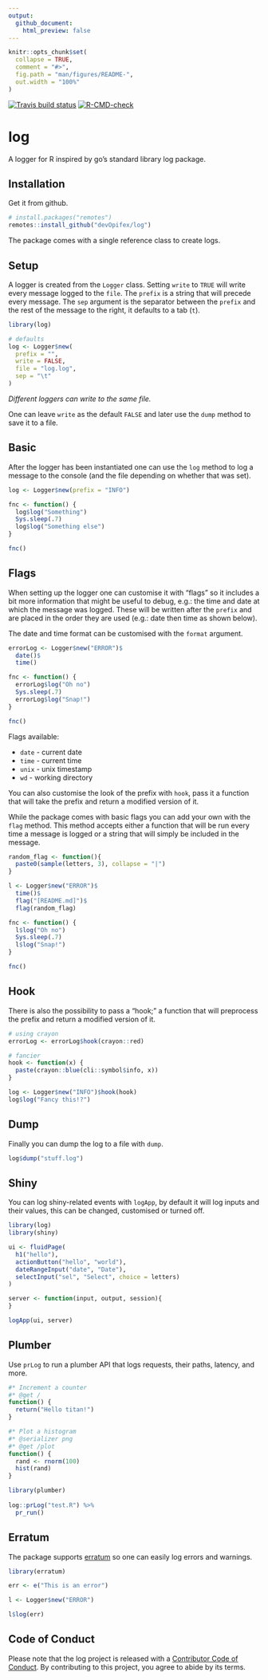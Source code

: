 ```yaml
---
output: 
  github_document:
    html_preview: false
---
```


<!-- README.md is generated from README.Rmd. Please edit that file -->

```r
knitr::opts_chunk$set(
  collapse = TRUE,
  comment = "#>",
  fig.path = "man/figures/README-",
  out.width = "100%"
)
```

<!-- badges: start -->
[![Travis build status](https://travis-ci.com/devOpifex/log.svg?branch=master)](https://travis-ci.com/devOpifex/log)
[![R-CMD-check](https://github.com/devOpifex/log/workflows/R-CMD-check/badge.svg)](https://github.com/devOpifex/log/actions)
<!-- badges: end -->

# log

A logger for R inspired by go's standard library log package.

## Installation

Get it from github.

``` r
# install.packages("remotes")
remotes::install_github("devOpifex/log")
```

The package comes with a single reference class to create logs.

## Setup

A logger is created from the `Logger` class. Setting `write` to `TRUE` will write every message logged to the `file`. The `prefix` is a string that will precede every message. The `sep` argument is the separator between the `prefix` and the rest of the message to the right, it defaults to a tab (`t`).

```r
library(log)

# defaults
log <- Logger$new(
  prefix = "",
  write = FALSE,
  file = "log.log",
  sep = "\t"
)
```

_Different loggers can write to the same file._

One can leave `write` as the default `FALSE` and later use the `dump` method to save it to a file.

## Basic

After the logger has been instantiated one can use the `log` method to log a message to the console (and the file depending on whether that was set).

```r
log <- Logger$new(prefix = "INFO")

fnc <- function() {
  log$log("Something")
  Sys.sleep(.7)
  log$log("Something else")
}

fnc()
```

## Flags

When setting up the logger one can customise it with "flags" so it includes a bit more information that might be useful to debug, e.g.: the time and date at which the message was logged. These will be written after the `prefix` and are placed in the order they are used (e.g.: date then time as shown below).

The date and time format can be customised with the `format` argument.

```r
errorLog <- Logger$new("ERROR")$
  date()$
  time()

fnc <- function() {
  errorLog$log("Oh no")
  Sys.sleep(.7)
  errorLog$log("Snap!")
}

fnc()
```

Flags available:

- `date` - current date
- `time` - current time
- `unix` - unix timestamp
- `wd` - working directory

You can also customise the look of the prefix with `hook`, pass it a function that will take the prefix and return a modified version of it.

While the package comes with basic flags you can add your own with the `flag` method. This method accepts either a function that will be run every time a message is logged or a string that will simply be included in the message.

```r
random_flag <- function(){
  paste0(sample(letters, 3), collapse = "|")
}

l <- Logger$new("ERROR")$
  time()$
  flag("[README.md]")$
  flag(random_flag)

fnc <- function() {
  l$log("Oh no")
  Sys.sleep(.7)
  l$log("Snap!")
}

fnc()
```

## Hook

There is also the possibility to pass a "hook;" a function that will preprocess the prefix and return a modified version of it.

```r
# using crayon
errorLog <- errorLog$hook(crayon::red)

# fancier
hook <- function(x) {
  paste(crayon::blue(cli::symbol$info, x))
}

log <- Logger$new("INFO")$hook(hook)
log$log("Fancy this!?")
```

## Dump

Finally you can dump the log to a file with `dump`.

```r
log$dump("stuff.log")
```

## Shiny

You can log shiny-related events with `logApp`, by default it will log inputs and their values, this can be changed, customised or turned off.

```r
library(log)
library(shiny)

ui <- fluidPage(
  h1("hello"),
  actionButton("hello", "world"),
  dateRangeInput("date", "Date"),
  selectInput("sel", "Select", choice = letters)
)

server <- function(input, output, session){
}

logApp(ui, server)
```

## Plumber

Use `prLog` to run a plumber API that logs requests, their paths, latency, and more.

```r
#* Increment a counter
#* @get /
function() {
  return("Hello titan!")
}

#* Plot a histogram
#* @serializer png
#* @get /plot
function() {
  rand <- rnorm(100)
  hist(rand)
}
```

```r
library(plumber) 
     
log::prLog("test.R") %>%  
  pr_run() 
```


## Erratum

The package supports [erratum](https://github.com/devOpifex/erratum) so one can easily log errors and warnings.

```r
library(erratum)

err <- e("This is an error")

l <- Logger$new("ERROR")

l$log(err)
```

## Code of Conduct

Please note that the log project is released with a [Contributor Code of Conduct](https://contributor-covenant.org/version/2/0/CODE_OF_CONDUCT.html). By contributing to this project, you agree to abide by its terms.
